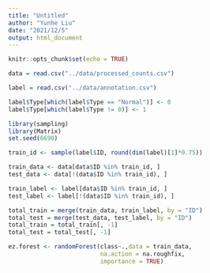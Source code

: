 ```yaml
---
title: "Untitled"
author: "Yunhe Liu"
date: "2021/12/5"
output: html_document
---
```


```r
knitr::opts_chunk$set(echo = TRUE)
```


```r
data = read.csv("../data/processed_counts.csv")
```

```r
label = read.csv("../data/annotation.csv")
```

```r
label$Type[which(label$Type == "Normal")] <- 0
label$Type[which(label$Type != 0)] <- 1
```

```r
library(sampling)
library(Matrix)
set.seed(6690)

train_id <- sample(label$ID, round(dim(label)[1]*0.75))

train_data <- data[data$ID %in% train_id, ]
test_data <- data[!(data$ID %in% train_id), ]

train_label <- label[data$ID %in% train_id, ]
test_label <- label[!(data$ID %in% train_id), ]
```

```r
total_train = merge(train_data, train_label, by = "ID")
total_test = merge(test_data, test_label, by = "ID")
total_train = total_train[, -1]
total_test = total_test[, -1]
```

```r
ez.forest <- randomForest(class~.,data = train_data,
                          na.action = na.roughfix,
                          importance = TRUE)
```